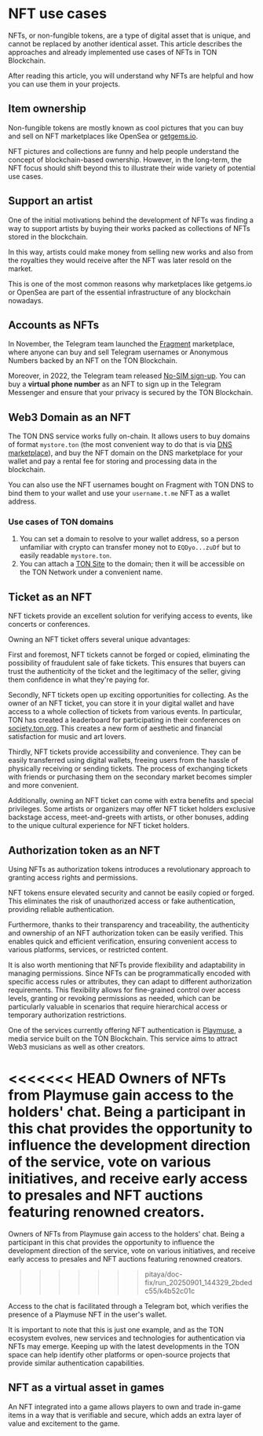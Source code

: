 
# NFT use cases

NFTs, or non-fungible tokens, are a type of digital asset that is unique, and cannot be replaced by another identical asset. This article describes the approaches and already implemented use cases of NFTs in TON Blockchain.

After reading this article, you will understand why NFTs are helpful and how you can use them in your projects.

## Item ownership

Non-fungible tokens are mostly known as cool pictures that you can buy and sell on NFT marketplaces like OpenSea or [getgems.io](https://getgems.io).

NFT pictures and collections are funny and help people understand the concept of blockchain-based ownership. However, in the long-term, the NFT focus should shift beyond this to illustrate their wide variety of potential use cases.

## Support an artist

One of the initial motivations behind the development of NFTs was finding a way to support artists by buying their works packed as collections of NFTs stored in the blockchain.

In this way, artists could make money from selling new works and also from the royalties they would receive after the NFT was later resold on the market.

This is one of the most common reasons why marketplaces like getgems.io or OpenSea are part of the essential infrastructure of any blockchain nowadays.

## Accounts as NFTs

In November, the Telegram team launched the [Fragment](https://fragment.com/) marketplace, where anyone can buy and sell Telegram usernames or Anonymous Numbers backed by an NFT on the TON Blockchain.

Moreover, in 2022, the Telegram team released [No-SIM sign-up](https://telegram.org/blog/ultimate-privacy-topics-2-0#sign-up-without-a-sim-card). You can buy a **virtual phone number** as an NFT to sign up in the Telegram Messenger and ensure that your privacy is secured by the TON Blockchain.

## Web3 Domain as an NFT

The TON DNS service works fully on-chain. It allows users to buy domains of format `mystore.ton` (the most convenient way to do that is via [DNS marketplace](https://dns.ton.org/)), and buy the NFT domain on the DNS marketplace for your wallet and pay a rental fee for storing and processing data in the blockchain.

You can also use the NFT usernames bought on Fragment with TON DNS to bind them to your wallet and use your `username.t.me` NFT as a wallet address.

### Use cases of TON domains

1. You can set a domain to resolve to your wallet address, so a person unfamiliar with crypto can transfer money not to `EQDyo...zuDf` but to easily readable `mystore.ton`.
2. You can attach a [TON Site](/v3/guidelines/web3/ton-proxy-sites/how-to-run-ton-site) to the domain; then it will be accessible on the TON Network under a convenient name.

## Ticket as an NFT

NFT tickets provide an excellent solution for verifying access to events, like concerts or conferences.

Owning an NFT ticket offers several unique advantages:

First and foremost, NFT tickets cannot be forged or copied, eliminating the possibility of fraudulent sale of fake tickets. This ensures that buyers can trust the authenticity of the ticket and the legitimacy of the seller, giving them confidence in what they're paying for.

Secondly, NFT tickets open up exciting opportunities for collecting. As the owner of an NFT ticket, you can store it in your digital wallet and have access to a whole collection of tickets from various events. In particular, TON has created a leaderboard for participating in their conferences on [society.ton.org](https://society.ton.org/contributors?tab=leaderboard). This creates a new form of aesthetic and financial satisfaction for music and art lovers.

Thirdly, NFT tickets provide accessibility and convenience. They can be easily transferred using digital wallets, freeing users from the hassle of physically receiving or sending tickets. The process of exchanging tickets with friends or purchasing them on the secondary market becomes simpler and more convenient.

Additionally, owning an NFT ticket can come with extra benefits and special privileges. Some artists or organizers may offer NFT ticket holders exclusive backstage access, meet-and-greets with artists, or other bonuses, adding to the unique cultural experience for NFT ticket holders.

## Authorization token as an NFT

Using NFTs as authorization tokens introduces a revolutionary approach to granting access rights and permissions.

NFT tokens ensure elevated security and cannot be easily copied or forged. This eliminates the risk of unauthorized access or fake authentication, providing reliable authentication.

Furthermore, thanks to their transparency and traceability, the authenticity and ownership of an NFT authorization token can be easily verified. This enables quick and efficient verification, ensuring convenient access to various platforms, services, or restricted content.

It is also worth mentioning that NFTs provide flexibility and adaptability in managing permissions. Since NFTs can be programmatically encoded with specific access rules or attributes, they can adapt to different authorization requirements. This flexibility allows for fine-grained control over access levels, granting or revoking permissions as needed, which can be particularly valuable in scenarios that require hierarchical access or temporary authorization restrictions.

One of the services currently offering NFT authentication is [Playmuse](https://playmuse.org/), a media service built on the TON Blockchain. This service aims to attract Web3 musicians as well as other creators.

<<<<<<< HEAD
Owners of NFTs from Playmuse gain access to the holders' chat. Being a participant in this chat provides the opportunity to influence the development direction of the service, vote on various initiatives, and receive early access to presales and NFT auctions featuring renowned creators.
=======
Owners of NFTs from Playmuse gain access to the holders' chat. Being a participant in this chat provides the opportunity to influence the development direction of the service, vote on various initiatives, and receive early access to presales and NFT auctions featuring renowned creators.
>>>>>>> pitaya/doc-fix/run_20250901_144329_2bdedc55/k4b52c01c

Access to the chat is facilitated through a Telegram bot, which verifies the presence of a Playmuse NFT in the user's wallet.

It is important to note that this is just one example, and as the TON ecosystem evolves, new services and technologies for authentication via NFTs may emerge. Keeping up with the latest developments in the TON space can help identify other platforms or open-source projects that provide similar authentication capabilities.

## NFT as a virtual asset in games

An NFT integrated into a game allows players to own and trade in-game items in a way that is verifiable and secure, which adds an extra layer of value and excitement to the game.

<Feedback />
